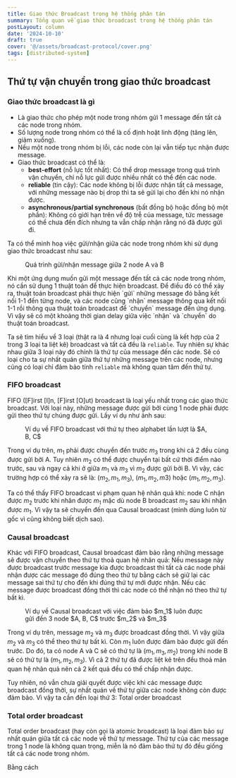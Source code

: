 ```yaml
---
title: Giao thức Broadcast trong hệ thống phân tán
summary: Tổng quan về giao thức broadcast trong hệ thống phân tán
postLayout: column
date: '2024-10-10'
draft: true
cover: '@/assets/broadcast-protocol/cover.png'
tags: [distributed-system]
---
```



## Thứ tự vận chuyển trong giao thức broadcast

### Giao thức broadcast là gì
- Là giao thức cho phép một node trong nhóm gửi 1 message đến tất cả các node trong nhóm.
- Số lượng node trong nhóm có thể là cố định hoặt linh động (tăng lên, giảm xuống).
- Nếu một node trong nhóm bị lỗi, các node còn lại vẫn tiếp tục nhận được message.
- Giao thức broadcast có thể là:
    - **best-effort** (nỗ lực tốt nhất): Có thể drop message trong quá trình vận chuyển, chỉ nỗ lực gửi được nhiều nhất
    có thể đến các node.
    - **reliable** (tin cậy): Các node không bị lỗi được nhận tất cả message, với những message nào bị drop thì ta sẽ 
    gửi lại cho đến khi nó nhận được.
    - **asynchronous/partial synchronous** (bất đồng bộ hoặc đồng bộ một phần): Không có giới hạn trên về độ trễ của message,
    tức message có thể chưa đến đích nhưng ta vẫn chấp nhận rằng nó đã được gửi đi.

Ta có thể minh hoạ việc gửi/nhận giữa các node trong nhóm khi sử dụng giao thức broadcast như sau:
<Figure src={receiveAndDelivery} alt="">Quá trình gửi/nhận message giữa 2 node A và B</Figure>
Khi một ứng dụng muốn gửi một message đến tất cả các node trong nhóm, nó cần sử dụng 1 thuật toán để thực hiện
broadcast. Để điều đó có thể xảy ra, thuật toán broadcast phải thực hiện `gửi` những message đó bằng kết nối 1-1
đến từng node, và các node cũng `nhận` message thông qua kết nối 1-1 rồi thông qua thuật toán broadcast để `chuyển`
message đến ứng dụng. Vì vậy sẽ có một khoảng thời gian delay giữa việc `nhận` và `chuyển` do thuật toán broadcast.

Ta sẽ tìm hiểu về 3 loại (thật ra là 4 nhưng loại cuối cùng là kết hợp của 2 trong 3 loại ta liệt kê) broadcast và 
tất cả đều là `reliable`. Tuy nhiên sự khác nhau giữa 3 loại này đó chính là thứ tự của message đến các node.
Sẽ có loại cho ta sự nhất quán giữa thứ tự những message trên các node, nhưng cũng có loại chỉ đảm bảo tính `reliable`
mà không quan tâm đến thứ tự.

### FIFO broadcast
FIFO ([F]irst [I]n, [F]irst [O]ut) broadcast là loại yếu nhất trong các giao thức broadcast. Với loại này, những message
được gửi bởi cùng 1 node phải được gửi theo thứ tự chúng được gửi. Lấy ví dụ như ảnh sau:
<Figure src={fifoExample} alt="">Ví dụ về FIFO broadcast với thứ tự theo alphabet lần lượt là $A, B, C$</Figure>

Trong ví dụ trên, $m_1$ phải được chuyển đến trước $m_3$ trong khi cả 2 đều cùng được gửi bởi A. Tuy nhiên $m_2$ có thể
được chuyển tại bất cứ thời điểm nào trước, sau và ngay cả khi ở giữa $m_1$ và $m_3$ vì $m_2$ được gửi bởi B. Vì vậy, các
trường hợp có thể xảy ra sẽ là: $(m_2, m_1, m_3)$, $(m_1, m_2, m3)$ hoặc $(m_1, m_2, m_3)$.

Ta có thể thấy FIFO broadcast vi phạm quan hệ nhân quả khi: node C nhận được $m_2$ trước khi nhân được $m_1$ mặc dù node B broadcast
$m_2$ sau khi nhận được $m_1$. Vì vậy ta sẽ chuyển đến qua Causal broadcast (mình dùng luôn từ gốc vì cũng không biết dịch sao).

### Causal broadcast
Khác với FIFO broadcast, Causal broadcast đảm bảo rằng những message sẽ được vận chuyển theo thứ tự thoả quan hệ nhân quả:
Nếu message này được broadcast trước message kia được broadcast thì tất cả các node phải nhận được các message đó đúng theo 
thứ tự bằng cách sẽ giữ lại các message sai thứ tự cho đến khi đúng thứ tự mới được nhận. Nếu các message được broadcast đồng thời thì các node có thể nhận nó theo thứ tự bất kì.
<Figure src={causalExample} alt="">Ví dụ về Causal broadcast với việc đảm bảo $m_1$ luôn được gửi đến 3 node $A, B, C$ trước $m_2$ và $m_3$</Figure>

Trong ví dụ trên, message $m_2$ và $m_3$ được broadcast đồng thời. Vì vậy giữa $m_2$ và $m_3$ có thể theo thứ tự bất kì. Còn $m_1$ luôn được đảm
bảo được gửi đến trước. Do đó, ta có node A và C sẽ có thứ tự là $(m_1, m_3, m_2)$ trong khi node B sẽ có thứ tự là $(m_1, m_2, m_3)$. Vì cả 2 thứ tự
đã được liệt kê trên đều thoả mãn quan hệ nhân quả nên cả 2 kết quả đều có thể chấp nhận được.

Tuy nhiên, nó vẫn chưa giải quyết được việc khi các message được broadcast đồng thời, sự nhất quán về thứ tự giữa các 
node không còn được đảm bảo. Vì vậy ta cần đến loại thứ 3: Total order broadcast

### Total order broadcast
Total order broadcast (hay còn gọi là atomic broadcast) là loại đảm bảo sự nhất quán giữa tất cả các node về thứ tự message.
Thứ tự của các message trong 1 node là không quan trọng, miễn là nó đảm bảo thứ tự đó đều giống tất cả các node trong nhóm.

Bằng cách

